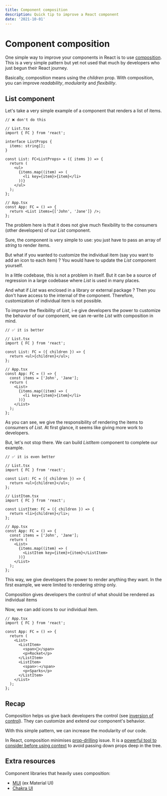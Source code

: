 ```yaml
---
title: Component composition
description: Quick tip to improve a React component
date: '2021-10-01'
---
```


# Component composition

One simple way to improve your components in React is to use [composition](https://reactjs.org/docs/composition-vs-inheritance.html). This is a very simple pattern but yet not used that much by developers who just begun their React journey.

Basically, composition means using the _children_ prop. With composition, you can improve _readability_, _modularity_ and _flexibility_.

## List component

Let's take a very simple example of a component that renders a list of items.

```tsx
// ❌ don't do this

// List.tsx
import { FC } from 'react';

interface ListProps {
  items: string[];
}

const List: FC<ListProps> = ({ items }) => {
  return (
    <ul>
      {items.map((item) => (
        <li key={item}>{item}</li>
      ))}
    </ul>
  );
};

// App.tsx
const App: FC = () => {
  return <List items={['John', 'Jane']} />;
};
```

The problem here is that it does not give much flexibility to the consumers (other developers) of our _List_ component.

Sure, the component is very simple to use: you just have to pass an array of _string_ to render items.

But what if you wanted to customize the individual item (say you want to add an icon to each item) ? You would have to update the _List_ component yourself.

In a little codebase, this is not a problem in itself. But it can be a source of regression in a large codebase where _List_ is used in many places.

And what if _List_ was enclosed in a library or external package ? Then you don't have access to the internal of the component. Therefore, customization of individual item is not possible.

To improve the flexibility of _List_, i-e give developers the power to customize the behavior of our component, we can re-write _List_ with composition in mind.

```tsx
// ✅ it is better

// List.tsx
import { FC } from 'react';

const List: FC = ({ children }) => {
  return <ul>{children}</ul>;
};

// App.tsx
const App: FC = () => {
  const items = ['John', 'Jane'];
  return (
    <List>
      {items.map((item) => (
        <li key={item}>{item}</li>
      ))}
    </List>
  );
};
```

As you can see, we give the responsibility of rendering the items to consumers of _List_. At first glance, it seems like giving more work to developers.

But, let's not stop there. We can build _ListItem_ component to complete our example.

```tsx
// ✅ it is even better

// List.tsx
import { FC } from 'react';

const List: FC = ({ children }) => {
  return <ul>{children}</ul>;
};

// ListItem.tsx
import { FC } from 'react';

const ListItem: FC = ({ children }) => {
  return <li>{children}</li>;
};

// App.tsx
const App: FC = () => {
  const items = ['John', 'Jane'];
  return (
    <List>
      {items.map((item) => (
        <ListItem key={item}>{item}</ListItem>
      ))}
    </List>
  );
};
```

This way, we give developers the power to render anything they want. In the first example, we were limited to rendering _string_ only.

Composition gives developers the control of what should be rendered as individual items

Now, we can add icons to our individual item.

```tsx
// App.tsx
import { FC } from 'react';

const App: FC = () => {
  return (
    <List>
      <ListItem>
        <span>🚀</span>
        <p>Rocket</p>
      </ListItem>
      <ListItem>
        <span>✨</span>
        <p>Sparks</p>
      </ListItem>
    </List>
  );
};
```

## Recap

Composition helps us give back developers the control (see [inversion of control](https://en.wikipedia.org/wiki/Inversion_of_control)). They can customize and extend our component's behavior.

With this simple pattern, we can increase the modularity of our code.

In React, composition minimises [prop-drilling](https://kentcdodds.com/blog/prop-drilling) issue. It is a [powerful tool to consider before using context](https://epicreact.dev/one-react-mistake-thats-slowing-you-down/) to avoid passing down props deep in the tree.

## Extra resources

Component libraries that heavily uses composition:

- [MUI](https://mui.com/getting-started/usage/) (ex Material UI)
- [Chakra UI](https://chakra-ui.com/docs/getting-started)

